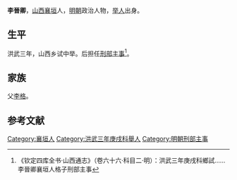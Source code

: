 {{Otheruses|other=名为李晋卿的其他人物|李光地}}

'''李晉卿'''，[[山西|山西]][[襄垣|襄垣]]人，[[明朝|明朝]]政治人物，[[举人|举人]]出身。

== 生平 ==
洪武三年，山西乡试中举。后担任[[刑部主事|刑部主事]]<ref>《钦定四库全书·山西通志》（卷六十六·科目二·明）：洪武三年庚戌科鄉試……李晉卿襄垣人格子刑部主事</ref>。

== 家族 ==
父[[李格|李格]]。

==参考文献==
{{reflist}}

{{Authority control}}

{{DEFAULTSORT:}}
[[Category:襄垣人|Category:襄垣人]]
[[Category:洪武三年庚戌科舉人|Category:洪武三年庚戌科舉人]]
[[Category:明朝刑部主事|Category:明朝刑部主事]]


{{明朝人物小作品}}